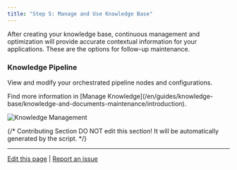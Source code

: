 ```yaml
---
title: "Step 5: Manage and Use Knowledge Base"
---
```


After creating your knowledge base, continuous management and optimization will provide accurate contextual information for your applications. These are the  options for follow-up maintenance. 

### Knowledge Pipeline
View and modify your orchestrated pipeline nodes and configurations. 

<Warning>
Find more information in [Manage Knowledge](/en/guides/knowledge-base/knowledge-and-documents-maintenance/introduction).
</Warning>

![Knowledge Management](/images/knowledge-base/create-knowledge-pipeline-21.png)

{/*
Contributing Section
DO NOT edit this section!
It will be automatically generated by the script.
*/}

---

[Edit this page](https://github.com/langgenius/dify-docs/edit/main/en/guides/knowledge-base/knowledge-pipeline/manage-knowledge-base.mdx) | [Report an issue](https://github.com/langgenius/dify-docs/issues/new?template=docs.yml)